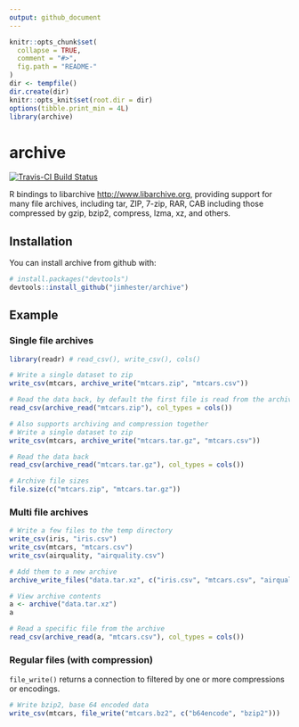 ```yaml
---
output: github_document
---
```


<!-- README.md is generated from README.Rmd. Please edit that file -->

```r
knitr::opts_chunk$set(
  collapse = TRUE,
  comment = "#>",
  fig.path = "README-"
)
dir <- tempfile()
dir.create(dir)
knitr::opts_knit$set(root.dir = dir)
options(tibble.print_min = 4L)
library(archive)
```

# archive
[![Travis-CI Build Status](https://travis-ci.org/jimhester/archive.svg?branch=master)](https://travis-ci.org/jimhester/archive)

R bindings to libarchive <http://www.libarchive.org>, providing support for
many file archives, including tar, ZIP, 7-zip, RAR, CAB including those
compressed by gzip, bzip2, compress, lzma, xz, and others.

## Installation

You can install archive from github with:


``` r
# install.packages("devtools")
devtools::install_github("jimhester/archive")
```

## Example

### Single file archives

```r
library(readr) # read_csv(), write_csv(), cols()

# Write a single dataset to zip
write_csv(mtcars, archive_write("mtcars.zip", "mtcars.csv"))

# Read the data back, by default the first file is read from the archive.
read_csv(archive_read("mtcars.zip"), col_types = cols())

# Also supports archiving and compression together
# Write a single dataset to zip
write_csv(mtcars, archive_write("mtcars.tar.gz", "mtcars.csv"))

# Read the data back
read_csv(archive_read("mtcars.tar.gz"), col_types = cols())

# Archive file sizes
file.size(c("mtcars.zip", "mtcars.tar.gz"))
```

### Multi file archives

```r
# Write a few files to the temp directory
write_csv(iris, "iris.csv")
write_csv(mtcars, "mtcars.csv")
write_csv(airquality, "airquality.csv")

# Add them to a new archive
archive_write_files("data.tar.xz", c("iris.csv", "mtcars.csv", "airquality.csv"))

# View archive contents
a <- archive("data.tar.xz")
a

# Read a specific file from the archive
read_csv(archive_read(a, "mtcars.csv"), col_types = cols())
```

### Regular files (with compression)
`file_write()` returns a connection to filtered by one or more compressions or encodings.

```r
# Write bzip2, base 64 encoded data
write_csv(mtcars, file_write("mtcars.bz2", c("b64encode", "bzip2")))
```
